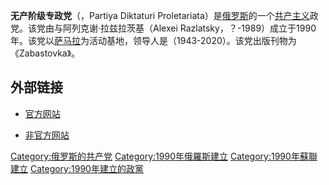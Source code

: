 '''无产阶级专政党'''（{{lang-ru|Партия Диктатуры Пролетариата}}，Partiya Diktaturi Proletariata）是[[俄罗斯|俄罗斯]]的一个[[共产主义|共产主义]]政党。该党由{{Translink|en|Grigory Isayev|格里戈里·伊萨耶夫}}与阿列克谢·拉兹拉茨基（Alexei Razlatsky，？-1989）成立于1990年。该党以[[萨马拉|萨马拉]]为活动基地，领导人是{{Translink|en|Grigory Isayev|格里戈里·伊萨耶夫}}（1943-2020）。该党出版刊物为《Zabastovka》。

== 外部链接 ==
* {{ru icon}} [http://proletarism.org/ 官方网站] {{Wayback|url=http://proletarism.org/ |date=20210223224655 }}
* {{ru icon}} [http://www.proletarism.ru/ 非官方网站] {{Wayback|url=http://www.proletarism.ru/ |date=20210314182051 }}

{{欧洲的共产党}}
[[Category:俄罗斯的共产党|Category:俄罗斯的共产党]]
[[Category:1990年俄羅斯建立|Category:1990年俄羅斯建立]]
[[Category:1990年蘇聯建立|Category:1990年蘇聯建立]]
[[Category:1990年建立的政黨|Category:1990年建立的政黨]]